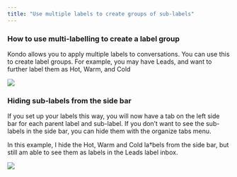 ```yaml
---
title: "Use multiple labels to create groups of sub-labels"
---
```


### How to use multi-labelling to create a label group

Kondo allows you to apply multiple labels to conversations. You can use this to create label groups. For example, you may have Leads, and want to further label them as Hot, Warm, and Cold

![](/CleanShot2025-03-03at17.13.09.png)

### Hiding sub-labels from the side bar

If you set up your labels this way, you will now have a tab on the left side bar for each parent label and sub-label. If you don’t want to see the sub-labels in the side bar, you can hide them with the organize tabs menu.

In this example, I hide the Hot, Warm and Cold la†bels from the side bar, but still am able to see them as labels in the Leads label inbox.

![](/CleanShot2025-03-03at17.13.38.png)